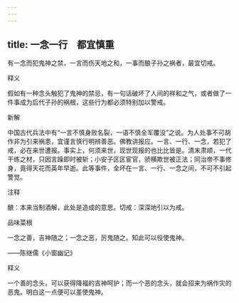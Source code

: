 ```yaml
---
---
---
```

title: 一念一行　都宜慎重
---



有一念而犯鬼神之禁，一言而伤天地之和，一事而酿子孙之祸者，最宜切戒。

释义

假如有一种念头触犯了鬼神的禁忌，有一句话破坏了人间的祥和之气，或者做了一件事成为后代子孙的祸根，这些行为都必须特别加以警戒。

新解

中国古代兵法中有“一言不慎身败名裂，一语不慎全军覆没”之说。为人处事不可胡作非为引来祸患，宜谨言慎行明辨善恶。佛教讲报应。一言、一行、一念，若犯了戒，必在来世遭报。事实上，何须来世，现世现报的也比比皆是。清末肃顺，一代干练之材，只因言躁即时被斩；小安子区区宦官，骄横欺世被正法；同治帝不事修身，竟得天花而英年早逝。此等事件，全坏在一言、一行、一念之间，不可不引起警觉。

注释

酿：本来当制酒解，此处是造成的意思。切戒：深深地引以为戒。

品味菜根

一念之善，吉神随之；一念之恶，厉鬼随之。知此可以役使鬼神。

——陈继儒《小窗幽记》

释义

一个善的念头，可以获得降福的吉神呵护；而一个恶的念头，就会招来为祸作灾的恶鬼。明白这一点便可以差使鬼神。